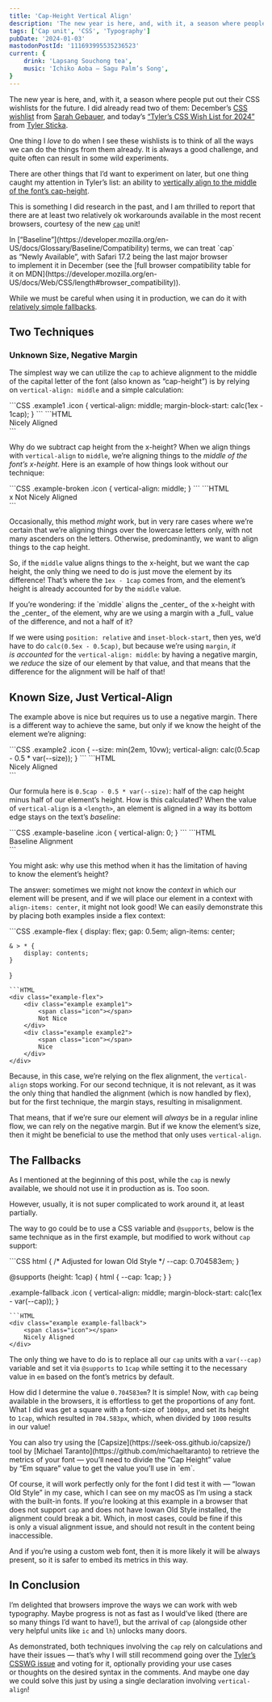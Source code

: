 ```yaml
---
title: 'Cap-Height Vertical Align'
description: 'The new year is here, and, with it, a season where people put out their CSS wishlists for the future. I did already read two of them: December’s CSS wishlist from Sarah Gebauer, and today’s “Tyler’s CSS Wish List for 2024” from Tyler Sticka. One thing caught my attention in Tyler’s list: an ability to vertically align to the middle of the font’s cap-height. I am thrilled to report that there are at least two relatively ok workarounds available in the most recent browsers, courtesy of the new `cap` unit!'
tags: ['Cap unit', 'CSS', 'Typography']
pubDate: '2024-01-03'
mastodonPostId: '111693995535236523'
current: {
	drink: 'Lapsang Souchong tea',
	music: 'Ichiko Aoba — Sagu Palm’s Song',
}
---
```



The new year is here, and, with it, a season where people put out their CSS wishlists for the future.
I did already read two of them: December’s [CSS wishlist](https://www.sarahgebauer.com/post/day-25-css-wishlist/) from [Sarah Gebauer](https://www.sarahgebauer.com/), and today’s [“Tyler’s CSS Wish List for 2024”](https://cloudfour.com/thinks/tylers-css-wish-list-for-2024/) from [Tyler Sticka](https://tylersticka.com/).

One thing I _love_ to do when I see these wishlists is to think of all the ways we can do the things from them already. It is always a good challenge, and quite often can result in some wild experiments.

There are other things that I’d want to experiment on later, but one thing caught my attention in Tyler’s list: an ability to [vertically align to the middle of the font’s cap-height](https://github.com/w3c/csswg-drafts/issues/4707).

This is something I did research in the past, and I am thrilled to report that there are at least two relatively ok workarounds available in the most recent browsers, courtesy of the new [`cap`](https://drafts.csswg.org/css-values/#cap) unit!

<aside class="warning">
In [“Baseline”](https://developer.mozilla.org/en-US/docs/Glossary/Baseline/Compatibility) terms, we can treat `cap` as “Newly Available”, with Safari 17.2 being the last major browser to implement it in December (see the [full browser compatibility table for it on MDN](https://developer.mozilla.org/en-US/docs/Web/CSS/length#browser_compatibility)).

While we must be careful when using it in production, we can do it with [relatively simple fallbacks](#the-fallbacks).
</aside>

## Two Techniques

### Unknown Size, Negative Margin

The simplest way we can utilize the `cap` to achieve alignment to the middle of the capital letter of the font (also known as “cap-height”) is by relying on `vertical-align: middle` and a simple calculation:

<style>{`
.example {
	font-size: min(2em, 9vw);
}
.example,
.example-flex {
	padding: min(0.5em, 2.5vw);
}
.icon {
	display: inline-block;
	height: var(--size, min(2em, 10vw));
	aspect-ratio: 1;
	overflow: hidden;
	resize: vertical;
	background: var(--PINK)
}
`}</style>

<LiveExample class="require-cap" caption="A live example showing a pink square centered over the font’s cap height. Resizing the square shows how the alignment stays the same." shouldHideHTML>
```CSS
.example1 .icon {
	vertical-align: middle;
	margin-block-start: calc(1ex - 1cap);
}
```
```HTML
<div class="example example1">
	<span class="icon"></span>
	Nicely Aligned
</div>
```
</LiveExample>

Why do we subtract cap height from the x-height? When we align things with `vertical-align` to `middle`, we’re aligning things to the _middle of the font’s x-height_. Here is an example of how things look without our technique:

<LiveExample class="require-cap" caption="A live example showing a pink square centered over the font’s x-height. We can see that it aligns with the “x” letter, but does not with the capitalized text alongside." shouldHideHTML>
```CSS
.example-broken .icon {
	vertical-align: middle;
}
```
```HTML
<div class="example example-broken">
	x
	<span class="icon"></span>
	Not Nicely Aligned
</div>
```
</LiveExample>

Occasionally, this method _might_ work, but in very rare cases where we’re certain that we’re aligning things over the lowercase letters only, with not many ascenders on the letters. Otherwise, predominantly, we want to align things to the cap height.

So, if the `middle` value aligns things to the x-height, but we want the cap height, the only thing we need to do is just move the element by its difference! That’s where the `1ex - 1cap` comes from, and the element’s height is already accounted for by the `middle` value.

<aside>
If you’re wondering: if the `middle` aligns the _center_ of the x-height with the _center_ of the element, why are we using a margin with a _full_ value of the <span class="no-ligatures">difference</span>, and not a half of it?

If we were using `position: relative` and `inset-block-start`, then yes, we’d have to do `calc(0.5ex - 0.5cap)`, but because we’re using `margin`, _it is accounted_ for the `vertical-align: middle`: by having a negative margin, we _reduce_ the size of our element by that value, and that means that the difference for the alignment will be half of that!
</aside>

## Known Size, Just Vertical-Align

The example above is nice but requires us to use a negative margin. There is a different way to achieve the same, but only if we know the height of the element we’re aligning:

<LiveExample class="require-cap" caption="A live example showing a pink square centered over the font’s cap height. Resizing the square shows that only the initial height works and the element is misaligned when we change the height without adjusting the corresponding CSS variable." shouldHideHTML>
```CSS
.example2 .icon {
	--size: min(2em, 10vw);
	vertical-align: calc(0.5cap - 0.5 * var(--size));
}
```
```HTML
<div class="example example2">
	<span class="icon"></span>
	Nicely Aligned
</div>
```
</LiveExample>

Our formula here is `0.5cap - 0.5 * var(--size)`: half of the cap height minus half of our element’s height. How is this calculated? When the value of `vertical-align` is a `<length>`, an element is aligned in a way its bottom edge stays on the text’s _baseline_:

<LiveExample class="require-cap" caption="A live example showing a pink square aligned over the font’s baseline. Resizing the square shows how it stays on the baseline regardless of the size." shouldHideHTML>
```CSS
.example-baseline .icon {
	vertical-align: 0;
}
```
```HTML
<div class="example example-baseline">
	<span class="icon"></span>
	Baseline Alignment
</div>
```
</LiveExample>

You might ask: why use this method when it has the limitation of having to know the element’s height?

The answer: sometimes we might not know the _context_ in which our element will be present, and if we will place our element in a context with `align-items: center`, it might not look good! We can easily demonstrate this by placing both examples inside a flex context:

<LiveExample class="require-cap" caption="A live example showing two pink squares, where the first one is not aligned nicely.">
```CSS
.example-flex {
	display: flex;
	gap: 0.5em;
	align-items: center;

	& > * {
		display: contents;
	}
}
```
```HTML
<div class="example-flex">
	<div class="example example1">
		<span class="icon"></span>
		Not Nice
	</div>
	<div class="example example2">
		<span class="icon"></span>
		Nice
	</div>
</div>
```
</LiveExample>

Because, in this case, we’re relying on the flex alignment, the `vertical-align` stops working. For our second technique, it is not relevant, as it was the only thing that handled the alignment (which is now handled by flex), but for the first technique, the margin stays, resulting in misalignment.

That means, that if we’re sure our element will _always_ be in a regular inline flow, we can rely on the negative margin. But if we know the element’s size, then it might be beneficial to use the method that only uses `vertical-align`.

## The Fallbacks

As I mentioned at the beginning of this post, while the `cap` is newly available, we should not use it in production as is. Too soon.

However, usually, it is not super complicated to work around it, at least partially.

The way to go could be to use a CSS variable and `@supports`, below is the same technique as in the first example, but modified to work without `cap` support:

<LiveExample caption="A live example showing a pink square centered over the font’s cap height. Resizing the square shows how the alignment stays the same." shouldHideHTML>
```CSS
html {
	/* Adjusted for Iowan Old Style */
	--cap: 0.704583em;
}

@supports (height: 1cap) {
	html {
		--cap: 1cap;
	}
}

.example-fallback .icon {
	vertical-align: middle;
	margin-block-start: calc(1ex - var(--cap));
}
```
```HTML
<div class="example example-fallback">
	<span class="icon"></span>
	Nicely Aligned
</div>
```
</LiveExample>

The only thing we have to do is to replace all our `cap` units with a `var(--cap)` variable and set it via `@supports` to `1cap` while setting it to the necessary value in `em` based on the font’s metrics by default.

How did I determine the value `0.704583em`? It is simple! Now, with `cap` being available in the browsers, it is effortless to get the proportions of any font. What I did was get a square with a font-size of `1000px`, and set its height to `1cap`, which resulted in `704.583px`, which, when divided by `1000` results in our value!

<aside>
You can also try using the [Capsize](https://seek-oss.github.io/capsize/) tool by [Michael Taranto](https://github.com/michaeltaranto) to retrieve the metrics of your font — you’ll need to divide the “Cap Height” value by “Em square” value to get the value you’ll use in `em`.
</aside>

Of course, it will work perfectly only for the font I did test it with — “Iowan Old Style” in my case, which I can see on my macOS as I’m using a stack with the built-in fonts. If you’re looking at this example in a browser that does not support `cap` and does not have Iowan Old Style installed, the alignment could break a bit. Which, in most cases, could be fine if this is only a visual alignment issue, and should not result in the content being inaccessible.

And if you’re using a custom web font, then it is more likely it will be always present, so it is safer to embed its metrics in this way.

## In Conclusion

I’m delighted that browsers improve the ways we can work with web typography. Maybe progress is not as fast as I would’ve liked (there are so many things I’d want to have!), but the arrival of `cap` (alongside other very helpful units like `ic` and `lh`) unlocks many doors.

As demonstrated, both techniques involving the `cap` rely on calculations and have their issues — that’s why I will still recommend going over the [Tyler’s CSSWG issue](https://github.com/w3c/csswg-drafts/issues/4707) and voting for it, optionally providing your use cases or thoughts on the desired syntax in the comments. And maybe one day we could solve this just by using a single declaration involving `vertical-align`!
